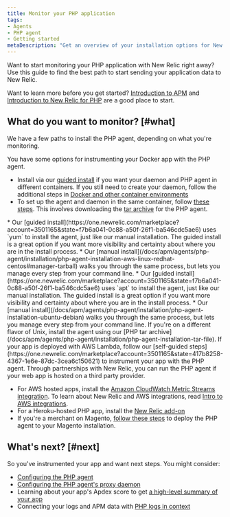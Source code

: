 ```yaml
---
title: Monitor your PHP application
tags:
- Agents
- PHP agent
- Getting started
metaDescription: "Get an overview of your installation options for New Relic's PHP agent."
---
```


Want to start monitoring your PHP application with New Relic right away? Use this guide to find the best path to start sending your application data to New Relic.

Want to learn more before you get started? [Introduction to APM](/docs/apm/new-relic-apm/getting-started/introduction-apm) and [Introduction to New Relic for PHP](/docs/apm/agents/php-agent/getting-started/introduction-new-relic-php) are a good place to start.

## What do you want to monitor? [#what]

We have a few paths to install the PHP agent, depending on what you're monitoring.

<CollapserGroup>
<Collapser
    id="docker"
    title="App deployed in a Docker container"
>
You have some options for instrumenting your Docker app with the PHP agent.  

   * Install via our [guided install](https://one.newrelic.com/marketplace?account=3501165&state=f7b6a041-0c88-a50f-26f1-ba546cdc5ae6) if you want your daemon and PHP agent in different containers. If you still need to create your daemon, follow the additional steps in [Docker and other container environments](/docs/apm/agents/php-agent/advanced-installation/docker-other-container-environments-install-php-agent#daemon-container) 
   * To set up the agent and daemon in the same container, follow [these steps](/docs/apm/agents/php-agent/advanced-installation/docker-other-container-environments-install-php-agent#install-same-container). This involves downloading the [tar archive](/docs/apm/agents/php-agent/installation/php-agent-installation-tar-file/) for the PHP agent.

</Collapser>
<Collapser
    id="redhat-centos"
    title="App deployed with RedHat, CentOS, or AWS Linux"
>
* Our [guided install](https://one.newrelic.com/marketplace?account=3501165&state=f7b6a041-0c88-a50f-26f1-ba546cdc5ae6) uses `yum` to install the agent, just like our manual installation. The guided install is a great option if you want more visibility and certainty about where you are in the install process. 
* Our [manual install](/docs/apm/agents/php-agent/installation/php-agent-installation-aws-linux-redhat-centos#manager-tarball) walks you through the same process, but lets you manage every step from your command line.
</Collapser>
<Collapser
    id="debian-ubuntu"
    title="App deployed with Debian or Ubuntu"
>
* Our [guided install](https://one.newrelic.com/marketplace?account=3501165&state=f7b6a041-0c88-a50f-26f1-ba546cdc5ae6) uses `apt` to install the agent, just like our manual installation. The guided install is a great option if you want more visibility and certainty about where you are in the install process. 
* Our [manual install](/docs/apm/agents/php-agent/installation/php-agent-installation-ubuntu-debian) walks you through the same process, but lets you manage every step from your command line.
</Collapser>
<Collapser
    id="tar"
    title="App deployed with other Unix flavors (using tar archive)"
>
If you're on a different flavor of Unix, install the agent using our [PHP tar archive](/docs/apm/agents/php-agent/installation/php-agent-installation-tar-file).
</Collapser>
<Collapser
    id="lambda"
    title="App deployed with AWS Lambda"
>
If your app is deployed with AWS Lambda, follow our [self-guided steps](https://one.newrelic.com/marketplace?account=3501165&state=417b8258-4367-1e6e-87dc-3cea6c150621) to instrument your app with the PHP agent. 
</Collapser>
<Collapser
    id="hosting-providers"
    title="App hosted on AWS, Heroku, Magento, or other hosting providers"
>
Through partnerships with New Relic, you can run the PHP agent if your web app is hosted on a third party provider. 

* For AWS hosted apps, install the [Amazon CloudWatch Metric Streams integration](/docs/infrastructure/amazon-integrations/connect/aws-metric-stream-setup). To learn about New Relic and AWS integrations, read [Intro to AWS integrations](/docs/infrastructure/amazon-integrations/get-started/introduction-aws-integrations/).
* For a Heroku-hosted PHP app, install the [New Relic add-on](/docs/apm/agents/php-agent/advanced-installation/php-agent-heroku/#installing)
* If you're a merchant on Magento, [follow these steps](/docs/accounts/install-new-relic/partner-based-installation/log-install-new-relic-partners/#magento) to deploy the PHP agent to your Magento installation.
</Collapser>
</CollapserGroup>

## What's next? [#next]

So you've instrumented your app and want next steps. You might consider:

* [Configuring the PHP agent](/docs/apm/agents/php-agent/configuration/php-agent-configuration/)
* [Configuring the PHP agent's proxy daemon](/docs/apm/agents/php-agent/configuration/proxy-daemon-newreliccfg-settings/)
* Learning about your app's Apdex score to get [a high-level summary of your app](/docs/apm/apm-ui-pages/monitoring/apm-summary-page-view-transaction-apdex-usage-data/)
* Connecting your logs and APM data with [PHP logs in context](/docs/logs/logs-context/configure-logs-context-php/)